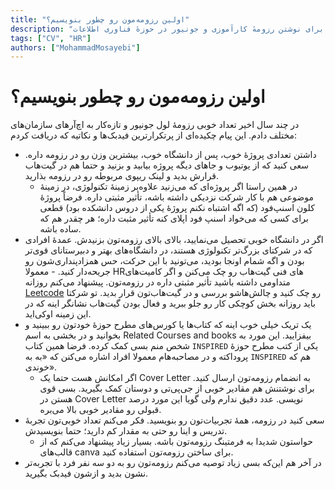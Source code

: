 ```yaml
---
title: "اولین رزومه‌مون رو چطور بنویسیم؟"
description: "نکات کلیدی برای نوشتن رزومهٔ کارآموزی و جونیور در حوزهٔ فناوری اطلاعات."
tags: ["CV", "HR"]
authors: ["MohammadMosayebi"]
---
```


# اولین رزومه‌مون رو چطور بنویسیم؟

در چند سال اخیر تعداد خوبی رزومهٔ لول جونیور و تازه‌کار به اچ‌آر‌های سازمان‌های مختلف دادم. این پیام چکیده‌ای از پرتکرار‌ترین فیدبک‌ها و نکاتیه که دریافت کردم:

- داشتن تعدادی پروژهٔ خوب، پس از دانشگاه خوب، بیشترین وزن رو در رزومه داره. سعی کنید که از یوتیوب و جاهای دیگه پروژه بیابید و بزنید و حتما هم در گیت‌هاب قرارش بدید و لینک ریپوی مربوطه رو در رزومه بذارید.
  - در همین راستا اگر پروژه‌ای که می‌زنید علاوه‌بر زمینهٔ تکنولوژی، در زمینۀ موضوعی هم با کار شرکت نزدیکی داشته باشه، تأثیر مثبتی داره. فرضاً پروژۀ کلون اسنپ‌فود (که اگه اشتباه نکنم پروژۀ یکی از دروس دانشکده بود) قطعی برای کسی که می‌خواد اسنپ فود اپلای کنه تأثیر مثبت داره؛ هر چقدر هم که ساده باشه.
- ️اگر در دانشگاه خوبی تحصیل می‌نمایید، بالای بالای رزومه‌تون بزنیدش. عمدهٔ افرادی که در شرکتای بزرگ‌تر تکنولوژی هستند، در
  دانشگاه‌های بهتر و دبیرستانای قوی‌تر بودن و اگه شمام اونجا بودید، می‌تونید با این حرکت، حس همزاد‌پنداری‌شون رو جریحه‌دار کنید. - معمولا HRهای فنی گیت‌هاب رو چک می‌کنن و اگر کامیت‌های متداومی داشته باشید تأثیر مثبتی داره در رزومه‌‌تون. پیشنهاد می‌کنم روزانه
  [Leetcode](https://leetcode.com/)
  رو چک کنید و چالش‌هاشو بررسی و در گیت‌هاب‌تون قرار بدید. تو شرکتا باید روزانه بخش کوچکی کار رو جلو ببرید و فعال بودن گیت‌هاب نشانگر اینه که در این زمینه اوکی‌اید.
- یک تریک خیلی خوب اینه که کتاب‌ها یا کورس‌های مطرح حوزۀ خودتون رو ببینید و بخوانید و در بخشی به اسم Related Courses and books بیفزایید. این مورد به شخص منم بسی کمک کرده. فرضا همین کتاب `INSPIRED` یکی از کتب مطرح حوزهٔ پروداکته و در مصاحبه‌هام معمولا افراد اشاره می‌کنن که «به به `INSPIRED` هم که خوندی».
  - ️اگر امکانش هست حتما یک Cover Letter به انضمام رزومه‌تون ارسال کنید. برای نوشتنش هم مقادیر خوبی از جی‌پی‌تی و دوستان کمک بگیرید. بسی قوی هستن در Cover Letter نویسی. عدد دقیق ندارم ولی گویا این مورد درصد قبولی رو مقادیر خوبی بالا می‌بره.
- سعی کنید در رزومه، همۀ تجربیات‌تون رو بنویسید. فکر می‌کنم تعداد خوبی‌تون تجربۀ تدریس و اینا رو حتی به مقدار کم دارید؛ حتما بنویسیدش.
  - حواستون شدیدا به فرمتینگ رزومه‌تون باشه. بسیار زیاد پیشنهاد می‌کنم که از قالب‌های canva برای ساختن رزومه‌تون استفاده کنید. 
- در آخر هم این‌که بسی زیاد توصیه می‌کنم رزومه‌تون رو به دو سه نفر فرد با تجربه‌تر نشون بدید و ازشون فیدبک بگیرید.

